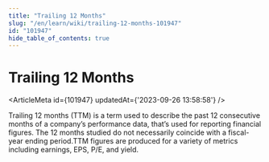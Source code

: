 ```yaml
---
title: "Trailing 12 Months"
slug: "/en/learn/wiki/trailing-12-months-101947"
id: "101947"
hide_table_of_contents: true
---
```



# Trailing 12 Months

<ArticleMeta id={101947} updatedAt={'2023-09-26 13:58:58'} />
<div className='border-solid border-b border-t-0 my-4 border-[var(--ifm-color-gray-300)]' />

Trailing 12 months (TTM) is a term used to describe the past 12 consecutive months of a company’s performance data, that’s used for reporting financial figures. The 12 months studied do not necessarily coincide with a fiscal-year ending period.TTM figures are produced for a variety of metrics including earnings, EPS, P/E, and yield.
